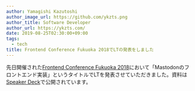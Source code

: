 ```yaml
---
author: Yamagishi Kazutoshi
author_image_url: https://github.com/ykzts.png
author_title: Software Developer
author_url: https://ykzts.com/
date: 2019-08-25T02:30:00+09:00
tags:
  - tech
title: Frontend Conference Fukuoka 2018でLTの発表をしました
---
```


先日開催された[Frontend Conference Fukuoka 2018](https://2018.frontend-conf.fukuoka.jp/)において「Mastodonのフロントエンド実装」というタイトルでLTを発表させていただきました。資料は[Speaker Deck](https://speakerdeck.com/ykzts/frontend-of-mastodon)で公開されています。
